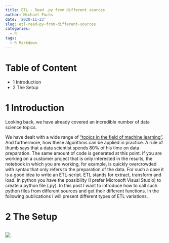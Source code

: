```yaml
---
title: ETL - Read .py from different sources
author: Michael Fuchs
date: '2020-11-23'
slug: etl-read-py-from-different-sources
categories:
  - R
tags:
  - R Markdown
---
```


# Table of Content

+ 1 Introduction
+ 2 The Setup



# 1 Introduction

Looking back, we have already covered an incredible number of data science topics.

We have dealt with a wide range of ["topics in the field of machine learning"](https://michael-fuchs-python.netlify.app/2020/08/20/roadmap-for-the-machine-learning-fields/).
And furthermore, how these algorithms can be applied in practice. 
A rule of thumb says that a data scientist spends 80% of his time on data preparation. The same amount of code is generated at this point. 
If you are working on a customer project that is only interested in the results, the notebook in which you are working, for example, is quickly overcrowded with syntax that only refers to the preparation of the data. 
For such a case it is a good idea to write an ETL-script.
ETL stands for extract, transform and load. 
In python you have the possibility (I prefer Microsoft Visual Studio) to create a python file (.py). 
In this post I want to introduce how to call such python files from different sources and get their different functions. 
In the following publications I will present different types of ETL variations.


# 2 The Setup







```r

```

![](/post/2020-11-23-etl-read-py-from-different-sources_files/p86p1.png)





















